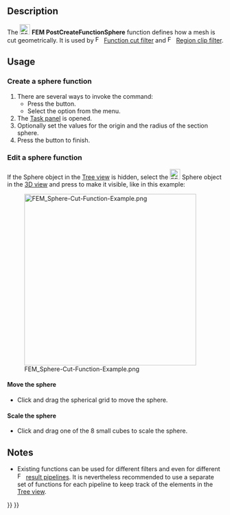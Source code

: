 <languages/>

{{Docnav
|[[FEM_PostCreateFunctionPlane|PostCreateFunctionPlane]]
|[[FEM_PostCreateFunctionCylinder|PostCreateFunctionCylinder]]
|[[FEM_Workbench|FEM]]
|IconL=FEM_PostCreateFunctionPlane.svg
|IconR=FEM_PostCreateFunctionCylinder.svg
|IconC=Workbench_FEM.svg
}}

{{GuiCommand
|Name=FEM PostCreateFunctionSphere
|MenuLocation=Results → Filter Functions → Sphere
|Workbenches=[[FEM_Workbench|FEM]]
|SeeAlso=[[FEM_tutorial|FEM tutorial]]
}}

==Description==

The [[Image:FEM_PostCreateFunctionSphere.svg|24px]] '''FEM PostCreateFunctionSphere''' function defines how a mesh is cut geometrically. It is used by [[Image:FEM_PostFilterCutFunction.svg|16px]] [[FEM_PostFilterCutFunction|Function cut filter]] and [[Image:FEM_PostFilterClipRegion.svg|16px]] [[FEM_PostFilterClipRegion|Region clip filter]].

==Usage==

===Create a sphere function===

# There are several ways to invoke the command:
#* Press the {{Button|[[Image:FEM_PostCreateFunctionSphere.svg|16px]] [[FEM_PostCreateFunctionSphere|Sphere]]}} button.
#* Select the {{MenuCommand|Results → Filter Functions → [[Image:FEM_PostCreateFunctionSphere.svg|16px]] Sphere}} option from the menu.
# The [[Task_panel|Task panel]] is opened.
# Optionally set the values for the origin and the radius of the section sphere.
# Press the {{Button|OK}} button to finish.

===Edit a sphere function===

If the Sphere object in the [[Tree_view|Tree view]] is hidden, select the [[Image:FEM_PostCreateFunctionSphere.svg|24px]] Sphere object in the [[3D_view|3D view]] and press {{KEY|Space}} to make it visible, like in this example:

[[File:FEM_Sphere-Cut-Function-Example.png|400px]]

====Move the sphere====

* Click and drag the spherical grid to move the sphere.

====Scale the sphere====

* Click and drag one of the 8 small cubes to scale the sphere.

==Notes==

* Existing functions can be used for different filters and even for different [[Image:FEM_PostPipelineFromResult.svg|16px]] [[FEM_PostPipelineFromResult|result pipelines]]. It is nevertheless recommended to use a separate set of functions for each pipeline to keep track of the elements in the [[Tree_view|Tree view]].


{{Docnav
|[[FEM_PostCreateFunctionPlane|PostCreateFunctionPlane]]
|[[FEM_PostCreateFunctionCylinder|PostCreateFunctionCylinder]]
|[[FEM_Workbench|FEM]]
|IconL=FEM_PostCreateFunctionPlane.svg
|IconR=FEM_PostCreateFunctionCylinder.svg
|IconC=Workbench_FEM.svg
}}

{{FEM Tools navi{{#translation:}}}}
{{Userdocnavi{{#translation:}}}}